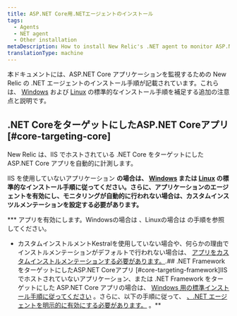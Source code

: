 ```yaml
---
title: ASP.NET Core用.NETエージェントのインストール
tags:
  - Agents
  - NET agent
  - Other installation
metaDescription: How to install New Relic's .NET agent to monitor ASP.NET Core applications.
translationType: machine
---
```


本ドキュメントには、ASP.NET Core アプリケーションを監視するための New Relic の .NET エージェントのインストール手順が記載されています。これらは、 [Windows](/docs/agents/net-agent/installation/install-net-agent-windows) および [Linux](/docs/agents/net-agent/installation/install-net-agent-linux) の標準的なインストール手順を補足する追加の注意点と説明です。

## .NET CoreをターゲットにしたASP.NET Coreアプリ [#core-targeting-core]

New Relic は、IIS でホストされている .NET Core をターゲットにした ASP.NET Core アプリを自動的に計測します。

IIS を使用していないアプリケーション **の場合は、 [Windows](/docs/agents/net-agent/other-installation/install-net-agent-aspnet-core-targeting-net-framework-windows) または [Linux](/docs/agents/net-agent/installation/install-net-agent-linux) の標準的なインストール手順に従ってください。さらに、アプリケーションのエージェントを有効にし、モニタリングが自動的に行われない場合は、カスタムインスツルメンテーションを設定する必要があります。**

\*\*\* アプリを有効にします。Windowsの場合は [](/docs/agents/net-agent/installation/install-net-agent-windows#enabling-the-agent)、Linuxの場合は [](/docs/agents/net-agent/installation/install-net-agent-linux#enable-agent)の手順を参照してください。

* カスタムインストルメントKestralを使用していない場合や、何らかの理由でインストルメンテーションがデフォルトで行われない場合は、 [アプリをカスタムインストルメンテーションする必要があります。](/docs/agents/net-agent/custom-instrumentation/introduction-net-custom-instrumentation).## .NET FrameworkをターゲットにしたASP.NET Coreアプリ [#core-targeting-framework]IIS でホストされていないアプリケーション、または .NET Framework をターゲットにした ASP.NET Core アプリの場合は、 [Windows 用の標準インストール手順に従ってください](/docs/agents/net-agent/installation/install-net-agent-windows#msi) 。さらに、以下の手順に従って、 [、.NET エージェントを明示的に有効にする必要があります。](/docs/agents/net-agent/installation/install-net-agent-windows#enabling-the-agent) 。\*\*
